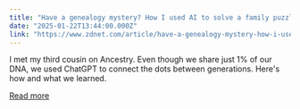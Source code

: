 ```yaml
---
title: "Have a genealogy mystery? How I used AI to solve a family puzzle"
date: "2025-01-22T13:44:00.000Z"
link: "https://www.zdnet.com/article/have-a-genealogy-mystery-how-i-used-ai-to-solve-a-family-puzzle/"
---
```


I met my third cousin on Ancestry. Even though we share just 1% of our DNA, we used ChatGPT to connect the dots between generations. Here's how and what we learned.

[Read more](https://www.zdnet.com/article/have-a-genealogy-mystery-how-i-used-ai-to-solve-a-family-puzzle/)
